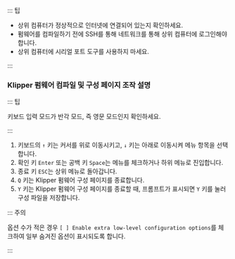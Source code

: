::: 팁

- 상위 컴퓨터가 정상적으로 인터넷에 연결되어 있는지 확인하세요.
- 펌웨어를 컴파일하기 전에 SSH를 통해 네트워크를 통해 상위 컴퓨터에 로그인해야 합니다.
- 상위 컴퓨터에 시리얼 포트 도구를 사용하지 마세요.

:::

### Klipper 펌웨어 컴파일 및 구성 페이지 조작 설명

::: 팁

키보드 입력 모드가 반각 모드, 즉 영문 모드인지 확인하세요.

:::

1. 키보드의 `↑` 키는 커서를 위로 이동시키고, `↓` 키는 아래로 이동시켜 메뉴 항목을 선택합니다.
2. 확인 키 `Enter` 또는 공백 키 `Space`는 메뉴를 체크하거나 하위 메뉴로 진입합니다.
3. 종료 키 `ESC`는 상위 메뉴로 돌아갑니다.
4. `Q` 키는 Klipper 펌웨어 구성 페이지를 종료합니다.
5. `Y` 키는 Klipper 펌웨어 구성 페이지를 종료할 때, 프롬프트가 표시되면 `Y` 키를 눌러 구성 파일을 저장합니다.

::: 주의

옵션 수가 적은 경우 `[ ] Enable extra low-level configuration options`를 체크하여 일부 숨겨진 옵션이 표시되도록 합니다.

:::